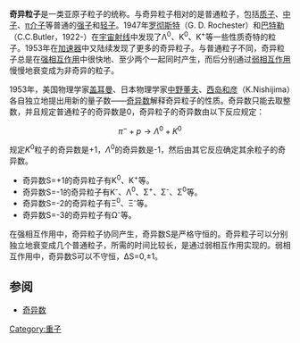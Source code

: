 '''奇异粒子'''是一类亚原子粒子的统称。与奇异粒子相对的是普通粒子，包括[[质子|质子]]、[[中子|中子]]、[[π介子|π介子]]等普通的[[强子|强子]]和[[轻子|轻子]]。1947年[[罗彻斯特|罗彻斯特]]（G. D. Rochester）和[[巴特勒|巴特勒]]（C.C.Butler，1922-）在[[宇宙射线|宇宙射线]]中发现了Λ<sup>0</sup>、Κ<sup>0</sup>、Κ<sup>+</sup>等一些性质奇特的粒子。1953年在[[粒子加速器|加速器]]中又陆续发现了更多的奇异粒子。与普通粒子不同，奇异粒子总是在[[强相互作用|强相互作用]]中很快地、至少两个一起同时产生，而后分别通过[[弱相互作用|弱相互作用]]慢慢地衰变成为非奇异的粒子。

1953年，美国物理学家[[盖耳曼|盖耳曼]]、日本物理学家[[中野董夫|中野董夫]]、[[西岛和彦|西岛和彦]]（K.Nishijima）各自独立地提出用新的量子数——[[奇异数|奇异数]]解释奇异粒子的性质。奇异数只能去取整数，并且规定普通粒子的奇异数是0，奇异粒子的奇异数由以下反应规定：
:<math>\pi^{-} + p \rightarrow \Lambda^{0} + K^{0}</math>

规定<math>K^{0}</math>粒子的奇异数是+1，<math>\Lambda^{0}</math>的奇异数是-1，然后由其它反应确定其余粒子的奇异数。
 
* 奇异数S=+1的奇异粒子有Κ<sup>0</sup>、Κ<sup>+</sup>等。
* 奇异数S=-1的奇异粒子有Κ<sup>-</sup>、Λ<sup>0</sup>、Σ<sup>+</sup>、Σ<sup>-</sup>、Σ<sup>0</sup>等。
* 奇异数S=-2的奇异粒子有Ξ<sup>0</sup>、Ξ<sup>-</sup>等。
* 奇异数S=-3的奇异粒子有Ω<sup>-</sup>等。

在强相互作用中，奇异粒子协同产生，奇异数S是严格守恒的。奇异粒子可以分别独立地衰变成几个普通粒子，所需的时间比较长，是通过弱相互作用实现的。弱相互作用中，奇异数S可以不守恒，ΔS=0,±1。

== 参阅 ==
*[[奇异数|奇异数]]

{{Particles}}
{{particle-stub}}

[[Category:重子|Category:重子]]